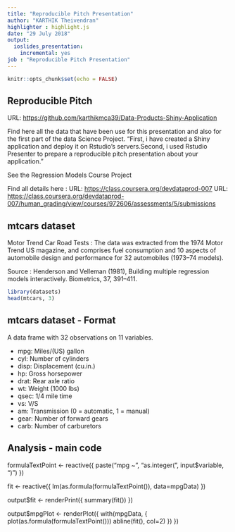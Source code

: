 ```yaml
---
title: "Reproducible Pitch Presentation"
author: "KARTHIK Theivendran"
highlighter : highlight.js
date: "29 July 2018"
output: 
  ioslides_presentation: 
    incremental: yes
job : "Reproducible Pitch Presentation"
---
```


```r
knitr::opts_chunk$set(echo = FALSE)
```

## Reproducible Pitch



URL: <https://github.com/karthikmca39/Data-Products-Shiny-Application>

Find here all the data that have been use for this presentation and also for the first part of the data Science Project. "First, i have created a Shiny application and deploy it on Rstudio's servers.Second, i used Rstudio Presenter to prepare a reproducible pitch presentation about your application."

See the Regression Models Course Project

Find all details here :
URL: <https://class.coursera.org/devdataprod-007>
URL: <https://class.coursera.org/devdataprod-007/human_grading/view/courses/972606/assessments/5/submissions>



## mtcars dataset

Motor Trend Car Road Tests :
The data was extracted from the 1974 Motor Trend US magazine, and comprises fuel consumption and 10 aspects of automobile design and performance for 32 automobiles (1973–74 models).

Source :
Henderson and Velleman (1981), Building multiple regression models interactively. Biometrics, 37, 391–411.
```r
library(datasets)
head(mtcars, 3)
```


## mtcars dataset - Format

A data frame with 32 observations on 11 variables.

- mpg: Miles/(US) gallon
- cyl: Number of cylinders
- disp: Displacement (cu.in.)
- hp: Gross horsepower
- drat: Rear axle ratio
- wt: Weight (1000 lbs)
- qsec: 1/4 mile time
- vs: V/S
- am: Transmission (0 = automatic, 1 = manual)
- gear: Number of forward gears
- carb: Number of carburetors


## Analysis - main code


formulaTextPoint <- reactive({
    paste("mpg ~", "as.integer(", input$variable, ")")  })
    
  
  fit <- reactive({
    lm(as.formula(formulaTextPoint()), data=mpgData)  })
    
  
  output$fit <- renderPrint({
    summary(fit()) })
    
  
  output$mpgPlot <- renderPlot({
    with(mpgData, {
      plot(as.formula(formulaTextPoint()))
      abline(fit(), col=2)
    })  })



